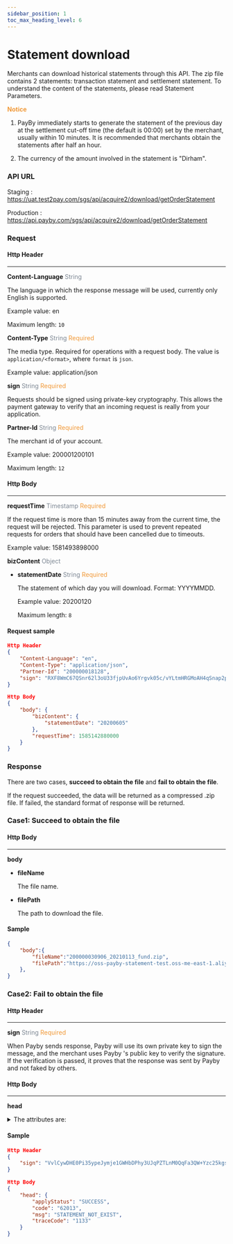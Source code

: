 ```yaml
---
sidebar_position: 1
toc_max_heading_level: 6
---
```



# Statement download

Merchants can download historical statements through this API. The zip file contains 2 statements: transaction statement and settlement statement. To understand the content of the statements, please read Statement  Parameters.



**<font color = '#f19938'>Notice </font>**

1. PayBy immediately starts to generate the statement of the previous day at the settlement cut-off time (the default is 00:00) set by the merchant, usually within 10 minutes. It is recommended that merchants obtain the statements after half an hour.

2. The currency of the amount involved in the statement is "Dirham".

   

### API URL

Staging : https://uat.test2pay.com/sgs/api/acquire2/download/getOrderStatement

Production : https://api.payby.com/sgs/api/acquire2/download/getOrderStatement



### Request 

#### Http Header

---

**Content-Language**    <font color = '#7d8793'>String</font> 

The language in which the response message will be used, currently only English is supported.

Example value: en

Maximum length: `10`



**Content-Type**    <font color = '#7d8793'>String</font>  <font color = '#f19938'>Required</font>

The media type. Required for operations with a request body. The value is `application/<format>`, where `format` is `json`.

Example value: application/json



**sign**   <font color = ' #7d8793'>String</font>   <font color = '#f19938'>Required</font>

Requests should be signed using private-key cryptography. This allows the payment gateway to verify that an incoming request is really from your application.



**Partner-Id**   <font color = ' #7d8793'>String</font>    <font color = '#f19938'>Required</font>

The merchant id of your account. 

Example value: 200001200101

Maximum length: `12`



#### Http Body

---

**requestTime**   <font color = ' #7d8793'>Timestamp</font>   <font color = '#f19938'>Required</font>

If the request time is more than 15 minutes away from the current time, the request will be rejected. This parameter is used to prevent repeated requests for orders that should have been cancelled due to timeouts.

Example value: 1581493898000



**bizContent**   <font color = ' #7d8793'>Object</font>  

- **statementDate**   <font color = ' #7d8793'> String</font>    <font color = '#f19938'>Required</font>

  The statement of which day you will download. Format: YYYYMMDD.

  Example value: 20200120

  Maximum length: `8`



#### Request sample

```json
Http Header
{
    "Content-Language": "en",
    "Content-Type": "application/json",
    "Partner-Id": "200000018128",
    "sign": "RXF8WmC67QSnr62l3oU33fjpUvAo6Yrgvk05c/vYLtmHRGMoAH4qSnap2pto3mY7KgyP5wkNUsyQXJ/ZwbfccSONLb5zA7Z7q74IsOwdJw3BKXxVWr4tfjkA02Pfcp0cZWjE/Y8jTcbtgdc5VI90LNmkgPWbrSlDbNW8p3NlhnKg+Xfl95SgMBPF9afttsU/2a5jLnZXSVcXoSthxpJ6XkZwd45+jhOjBguT+IC8uLVSNRvwDisRGgf9PYv39OH6ITEhbY2sgjkdzBZBOZlt7awy2vkMEsePsuafwrNhuz7xzjj55PzNzk8+zCUu/791OhC/eFUyGimtDw5mX9cyQw=="
}

Http Body
{
    "body": {
        "bizContent": {
            "statementDate": "20200605"
        },
        "requestTime": 1585142880000
    }
}
```



### Response

There are two cases, **succeed to obtain the file** and **fail to obtain the file**.

If the request succeeded, the data will be returned as a compressed .zip file. If failed, the standard format of response will be returned.



### Case1: **Succeed to obtain the file**

#### Http Body

---

**body** 

- **fileName** 

  The file name.

  

- **filePath** 

  The path to download the file.



#### Sample

```json
{
    "body":{
        "fileName":"200000030906_20210113_fund.zip",
        "filePath":"https://oss-payby-statement-test.oss-me-east-1.aliyuncs.com/200000030906/compress/20210113/200000030906_20210113Transaction_Settle_Statement.zip?Expires=1610619084&OSSAccessKeyId=LTAI4GCscZYgBTMYLjFpGTCL&Signature=eOdfOkYEb0QaNkkKTiz85WBTRpo%3D"
    },
}
```



### Case2: **Fail to obtain the file**

#### Http Header

---

**sign**   <font color = ' #7d8793'>String</font>   <font color = '#f19938'>Required</font>

When Payby sends response, Payby will use its own private key to sign the message, and the merchant uses Payby 's public key to verify the signature. If the verification is passed, it proves that the response was sent by Payby and not faked by others.



#### Http Body

---

**head** 

<details>
  <summary>The attributes are:</summary>
    <ResponseHead />
  </details>



#### Sample

```json
Http Header
{
    "sign": "VvlCywDHE0Pi35ypeJymje1GWHbDPhy3UJqPZTLnM0QqFa3QW+Yzc25kgsrB9t58c2oRdWo+stcvMhOeOgbrXNOhLAECD5bpSr2L1xEVhowd1k8tNlq+w2WhzUM0A77YVO2wapqqtBvsFi09o/ix7gCyX+850oLLxEEbbBR48fufVJxcOQ4y7bdkSufd+9gY4vdcJYMmnToSVQ72ObekhyZiXhT5zfnHjbFYGGpRXh/HvDiE+OGdTDYmHH4Ui+funH9kCg291/pWIV8Yp0hIQJ29cuJyCYsm1brkLopU1eak7fgculNo5SnCZH9nTIHYsIQtsMAXgI8q0MecBR2ovw=="
}

Http Body
{
    "head": {
        "applyStatus": "SUCCESS",
        "code": "62013",
        "msg": "STATEMENT_NOT_EXIST",
        "traceCode": "1133"
    }
}
```


